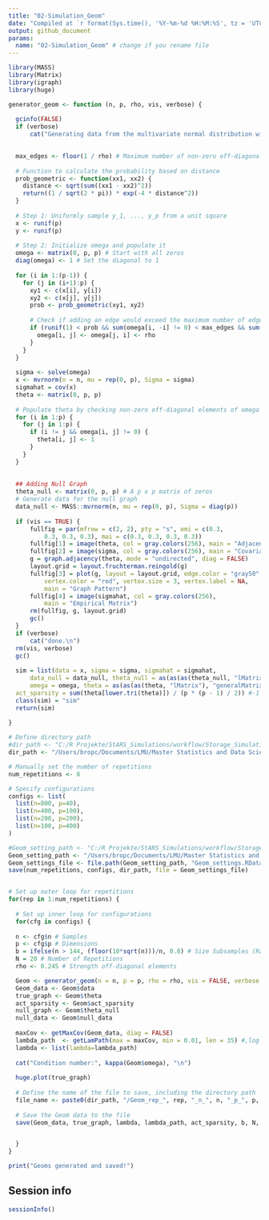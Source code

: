 ```yaml
---
title: "02-Simulation_Geom"
date: "Compiled at `r format(Sys.time(), '%Y-%m-%d %H:%M:%S', tz = 'UTC')` UTC"
output: github_document
params:
  name: "02-Simulation_Geom" # change if you rename file
---
```



```r

library(MASS)
library(Matrix)
library(igraph)
library(huge)

generator_geom <- function (n, p, rho, vis, verbose) {
  
  gcinfo(FALSE)
  if (verbose) 
      cat("Generating data from the multivariate normal distribution with the neighboorhod graph structure....")
  

  max_edges <- floor(1 / rho) # Maximum number of non-zero off-diagonal elements per row/column
  
  # Function to calculate the probability based on distance
  prob_geometric <- function(xx1, xx2) {
    distance <- sqrt(sum((xx1 - xx2)^2))
    return((1 / sqrt(2 * pi)) * exp(-4 * distance^2))
  }
  
  # Step 1: Uniformly sample y_1, ..., y_p from a unit square
  x <- runif(p)
  y <- runif(p)
  
  # Step 2: Initialize omega and populate it
  omega <- matrix(0, p, p) # Start with all zeros
  diag(omega) <- 1 # Set the diagonal to 1
  
  for (i in 1:(p-1)) {
    for (j in (i+1):p) {
      xy1 <- c(x[i], y[i])
      xy2 <- c(x[j], y[j])
      prob <- prob_geometric(xy1, xy2)
  
      # Check if adding an edge would exceed the maximum number of edges for either node
      if (runif(1) < prob && sum(omega[i, -i] != 0) < max_edges && sum(omega[-j, j] != 0) < max_edges) {
        omega[i, j] <- omega[j, i] <- rho
      }
    }
  }
  
  sigma <- solve(omega) 
  x <- mvrnorm(n = n, mu = rep(0, p), Sigma = sigma)
  sigmahat = cov(x)
  theta <- matrix(0, p, p)
    
  # Populate theta by checking non-zero off-diagonal elements of omega
  for (i in 1:p) {
    for (j in 1:p) {
      if (i != j && omega[i, j] != 0) {
        theta[i, j] <- 1
      }
    }
  }
  
  
  ## Adding Null Graph
  theta_null <- matrix(0, p, p) # A p x p matrix of zeros
  # Generate data for the null graph
  data_null <- MASS::mvrnorm(n, mu = rep(0, p), Sigma = diag(p))
  
  if (vis == TRUE) {
      fullfig = par(mfrow = c(2, 2), pty = "s", omi = c(0.3, 
          0.3, 0.3, 0.3), mai = c(0.3, 0.3, 0.3, 0.3))
      fullfig[1] = image(theta, col = gray.colors(256), main = "Adjacency Matrix")
      fullfig[2] = image(sigma, col = gray.colors(256), main = "Covariance Matrix")
      g = graph.adjacency(theta, mode = "undirected", diag = FALSE)
      layout.grid = layout.fruchterman.reingold(g)
      fullfig[3] = plot(g, layout = layout.grid, edge.color = "gray50", 
          vertex.color = "red", vertex.size = 3, vertex.label = NA, 
          main = "Graph Pattern")
      fullfig[4] = image(sigmahat, col = gray.colors(256), 
          main = "Empirical Matrix")
      rm(fullfig, g, layout.grid)
      gc()
  }
  if (verbose) 
      cat("done.\n")
  rm(vis, verbose)
  gc()
  
  sim = list(data = x, sigma = sigma, sigmahat = sigmahat, 
      data_null = data_null, theta_null = as(as(as(theta_null, "lMatrix"), "generalMatrix"), "CsparseMatrix"),
      omega = omega, theta = as(as(as(theta, "lMatrix"), "generalMatrix"), "CsparseMatrix"),
  act_sparsity = sum(theta[lower.tri(theta)]) / (p * (p - 1) / 2)) #-1 because every node can connect to p-1 nodes (discarding diag)
  class(sim) = "sim"
  return(sim)
  
}

```


```r

# Define directory path
#dir_path <- "C:/R Projekte/StARS_Simulations/workflow/Storage_Simulation_Geom"
dir_path <- "/Users/bropc/Documents/LMU/Master Statistics and Data Science/Masterarbeit/R Master/StARS_Simulations/workflow/Storage_Simulation_Geom"

# Manually set the number of repetitions
num_repetitions <- 8

# Specify configurations
configs <- list(
  list(n=800, p=40),
  list(n=400, p=100),
  list(n=200, p=200),
  list(n=100, p=400)
)

#Geom_setting_path <- "C:/R Projekte/StARS_Simulations/workflow/Storage_Settings/" 
Geom_setting_path <- "/Users/bropc/Documents/LMU/Master Statistics and Data Science/Masterarbeit/R Master/StARS_Simulations/workflow/Storage_Settings/"
Geom_settings_file <- file.path(Geom_setting_path, "Geom_settings.RData")
save(num_repetitions, configs, dir_path, file = Geom_settings_file)


# Set up outer loop for repetitions
for(rep in 1:num_repetitions) {
  
  # Set up inner loop for configurations
  for(cfg in configs) {
    
  n <- cfg$n # Samples
  p <- cfg$p # Dimensions
  b = ifelse(n > 144, (floor(10*sqrt(n)))/n, 0.8) # Size Subsamples (Ratio)
  N = 20 # Number of Repetitions
  rho <- 0.245 # Strength off-diagonal elements

  Geom <- generator_geom(n = n, p = p, rho = rho, vis = FALSE, verbose = TRUE)
  Geom_data <- Geom$data
  true_graph <- Geom$theta
  act_sparsity <- Geom$act_sparsity
  null_graph <- Geom$theta_null
  null_data <- Geom$null_data
  
  maxCov <- getMaxCov(Geom_data, diag = FALSE)
  lambda_path  <- getLamPath(max = maxCov, min = 0.01, len = 35) #,log = TRUE
  lambda <- list(lambda=lambda_path)
  
  cat("Condition number:", kappa(Geom$omega), "\n")
  
  huge.plot(true_graph)
  
  # Define the name of the file to save, including the directory path
  file_name <- paste0(dir_path, "/Geom_rep_", rep, "_n_", n, "_p_", p, ".RData")
  
  # Save the Geom data to the file
  save(Geom_data, true_graph, lambda, lambda_path, act_sparsity, b, N, null_data, null_graph, file = file_name)


  }
}

print("Geoms generated and saved!")


```



## Session info
```r
sessionInfo()
```



